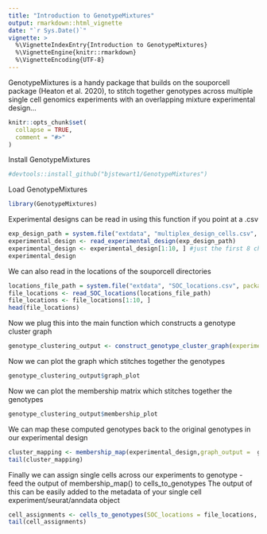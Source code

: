 ```yaml
---
title: "Introduction to GenotypeMixtures"
output: rmarkdown::html_vignette
date: "`r Sys.Date()`"
vignette: >
  %\VignetteIndexEntry{Introduction to GenotypeMixtures}
  %\VignetteEngine{knitr::rmarkdown}
  %\VignetteEncoding{UTF-8}
---
```

GenotypeMixtures is a handy package that builds on the souporcell package (Heaton et al. 2020), to stitch together genotypes across multiple single cell genomics experiments with an overlapping mixture experimental design...

```r
knitr::opts_chunk$set(
  collapse = TRUE,
  comment = "#>"
)
```

Install GenotypeMixtures
```r
#devtools::install_github("bjstewart1/GenotypeMixtures")
```

Load GenotypeMixtures
```r
library(GenotypeMixtures)
```

Experimental designs can be read in using this function if you point at a .csv
```r
exp_design_path = system.file("extdata", "multiplex_design_cells.csv", package = "GenotypeMixtures")
experimental_design <- read_experimental_design(exp_design_path)
experimental_design <- experimental_design[1:10, ] #just the first 8 channels for simplicity
experimental_design
```

We can also read in the locations of the souporcell directories
```r
locations_file_path = system.file("extdata", "SOC_locations.csv", package = "GenotypeMixtures")
file_locations <- read_SOC_locations(locations_file_path)
file_locations <- file_locations[1:10, ]
head(file_locations)
```

Now we plug this into the main function which constructs a genotype cluster graph
```r
genotype_clustering_output <- construct_genotype_cluster_graph(experimental_design = experimental_design, file_locations = file_locations )
```

Now we can plot the graph which stitches together the genotypes
```r
genotype_clustering_output$graph_plot
```


Now we can plot the membership matrix which stitches together the genotypes
```r
genotype_clustering_output$membership_plot
```


We can map these computed genotypes back to the original genotypes in our experimental design
```r
cluster_mapping <- membership_map(experimental_design,graph_output =  genotype_clustering_output)
tail(cluster_mapping)
```
Finally we can assign single cells across our experiments to genotype - feed the output of membership_map() to cells_to_genotypes
The output of this can be easily added to the metadata of your single cell experiment/seurat/anndata object 
```r
cell_assignments <- cells_to_genotypes(SOC_locations = file_locations, membership_mat =cluster_mapping)
tail(cell_assignments)
```
